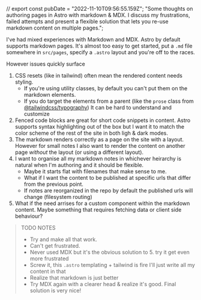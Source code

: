 // export const pubDate = "2022-11-10T09:56:55.159Z";
  "Some thoughts on authoring pages in Astro with markdown & MDX. I discuss my frustrations, failed attempts and present a flexible solution that lets you re-use markdown content on multiple pages.";

I've had mixed experiences with Markdown and MDX. Astro by default
supports markdown pages. It's almost too easy to get started, put a
`.md` file somewhere in `src/pages`, specify a `.astro` layout and you're
off to the races.

However issues quickly surface

1. CSS resets (like in tailwind) often mean the rendered content needs styling.
   - If you're using utility classes, by default you can't put them on the markdown elements.
   - If you do target the elements from a parent (like the `prose` class from [@tailwindcss/typography][tt])
     It can be hard to understand and customize
2. Fenced code blocks are great for short code snippets in content. Astro supports syntax
   highlighting out of the box but I want it to match the color scheme of the rest of the site
   in both ligh & dark modes.
3. The markdown renders correctly as a page on the site with a layout. However for small notes I
   also want to render the content on another page _without_ the layout (or using a different layout).
4. I want to organise all my markdown notes in whichever heirarchy is natural when I'm authoring and
   it should be flexible.
   - Maybe it starts flat with filenames that make sense to me.
   - What if I want the content to be published at specific urls that differ from the previous point.
   - If notes are reorganized in the repo by default the published urls will change (filesystem routing)
5. What if the need arrises for a custom component within the markdown content. Maybe something that
   requires fetching data or client side behaviour?

> TODO NOTES
>
> - Try and make all that work.
> - Can't get frustrated.
> - Never used MDX but it's the obvious solution to 5. try it get even more frustrated
> - Screw it, this `.astro` templating + tailwind is fire I'll just write all my content in that
> - Realize that markdown is just better
> - Try MDX again with a clearer head & realize it's good. Final solution is very nice!

[tt]: https://github.com/tailwindlabs/tailwindcss-typography/blob/595ea7d618fe25e82010b7655aa37c36a484eafe/src/styles.js
